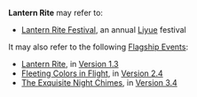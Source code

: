 {{Disambiguation}}
'''Lantern Rite''' may refer to:
* [[Lantern Rite Festival]], an annual [[Liyue]] festival

It may also refer to the following [[Flagship Events]]:
* [[Lantern Rite]], in [[Version 1.3]]
* [[Fleeting Colors in Flight]], in [[Version 2.4]]
* [[The Exquisite Night Chimes]], in [[Version 3.4]]